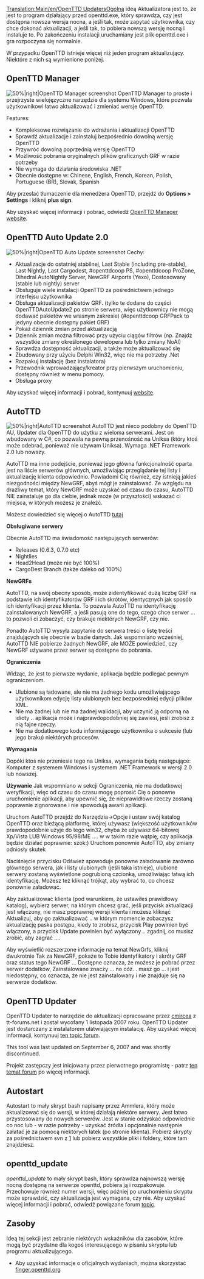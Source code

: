 [[Translation:Main/en/OpenTTD Updaters]]Ogólną ideą Aktualizatora jest to, że jest to program działający przed openttd.exe, który sprawdza, czy jest dostępna nowsza wersja nocna, a jeśli tak, może zapytać użytkownika, czy chce dokonać aktualizacji, a jeśli tak, to pobiera nowszą wersję nocną i instaluje to. Po zakończeniu instalacji uruchamiany jest plik openttd.exe i gra rozpoczyna się normalnie.

W przypadku OpenTTD istnieje więcej niż jeden program aktualizujący. Niektóre z nich są wymienione poniżej.

== OpenTTD Manager ==
[[File:en/Openttd manager 103.png|thumb|alt=OpenTTD Manager|50%|right|OpenTTD Manager screenshot]]
OpenTTD Manager to proste i przejrzyste wielojęzyczne narzędzie dla systemu Windows, które pozwala użytkownikowi łatwo aktualizować i zmieniać wersje OpenTTD.

Features:
* Kompleksowe rozwiązanie do wdrażania i aktualizacji OpenTTD
* Sprawdź aktualizacje i zainstaluj bezpośrednio dowolną wersję OpenTTD
* Przywróć dowolną poprzednią wersję OpenTTD
* Możliwość pobrania oryginalnych plików graficznych GRF w razie potrzeby
* Nie wymaga do działania środowiska .NET
* Obecnie dostępne w: Chinese, English, French, Korean, Polish, Portuguese (BR), Slovak, Spanish

Aby przesłać tłumaczenie dla menedżera OpenTTD, przejdź do '''Options > Settings''' i kliknij '''plus sign'''.

Aby uzyskać więcej informacji i pobrać, odwiedź [http://www.andreszsogon.com/openttd-manager/ OpenTTD Manager website].

== OpenTTD Auto Update 2.0 ==
[[File:en/Ottd auto update 20a1.png|thumb|alt=OpenTTD Auto Update|50%|right|OpenTTD Auto Update screenshot]] 
Cechy:
* Aktualizacje do ostatniej stabilnej, Last Stable (including pre-stable), Last Nightly, Last Cargodest, #openttdcoop PS, #openttdcoop ProZone, Dihedral AutoNightly Server, NewGRF Airports (Yexo), Dostosowany (stable lub nightly) server
* Obsługuje wiele instalacji OpenTTD za pośrednictwem jednego interfejsu użytkownika
* Obsługa aktualizacji pakietów GRF. (tylko te dodane do części OpenTTDAutoUpdate2 po stronie serwera, więc użytkownicy nie mogą dodawać pakietów we własnym zakresie) (#openttdcoop GRFPack to jedyny obecnie dostępny pakiet GRF)
* Pokaż dziennik zmian przed aktualizacją
* Dziennik zmian można filtrować przy użyciu ciągów filtrów (np. Znajdź wszystkie zmiany określonego dewelopera lub tylko zmiany NoAI)
* Sprawdza dostępność aktualizacji, a także może aktualizować się
* Zbudowany przy użyciu Delphi Win32, więc nie ma potrzeby .Net
* Rozpakuj instalację (bez instalatora)
* Przewodnik wprowadzający/kreator przy pierwszym uruchomieniu, dostępny również w menu pomocy.
* Obsługa proxy

Aby uzyskać więcej informacji i pobrać, kontynuuj [http://ottdau.junctioneer.net/ website].

== AutoTTD ==
[[File:en/Autottd.png|thumb|alt=AutoTTD|50%|right|AutoTTD screenshot]] 
AutoTTD jest nieco podobny do OpenTTD AU, Updater dla OpenTTD do użytku z wieloma serwerami. Jest on wbudowany w C#, co pozwala na pewną przenośność na Uniksa (który ktoś może odebrać, ponieważ nie używam Uniksa). Wymaga .NET Framework 2.0 lub nowszy.

AutoTTD ma inne podejście, ponieważ jego główna funkcjonalność oparta jest na liście serwerów głównych, umożliwiając przeglądanie tej listy i aktualizację klienta odpowiednio. Powiadomi Cię również, czy istnieją jakieś niezgodności między NewGRF, abyś mógł je zainstalować. Ze względu na drażliwy temat, który NewGRF może uzyskać od czasu do czasu, AutoTTD NIE zainstaluje go dla ciebie, jednak może (w przyszłości) wskazać ci miejsca, w których możesz je znaleźć.

Możesz dowiedzieć się więcej o AutoTTD [http://www.tt-forums.net/viewtopic.php?f=29&t=43252 tutaj]

'''Obsługiwane serwery'''

Obecnie AutoTTD ma świadomość następujących serwerów:
* Releases (0.6.3, 0.7.0 etc)
* Nightlies
* Head2Head (może nie być 100%)
* CargoDest Branch (także daleko od 100%)

'''NewGRFs'''

AutoTTD, na swój obecny sposób, może zidentyfikować dużą liczbę GRF na podstawie ich identyfikatorów GRF i ich skrótów, identycznych jak sposób ich identyfikacji przez klienta. To pozwala AutoTTD na identyfikację zainstalowanych NewGRF, a jeśli pasują one do tego, czego chce serwer ... to pozwoli ci zobaczyć, czy brakuje niektórych NewGRF, czy nie.

Ponadto AutoTTD wysyła zapytanie do serwera treści o listę treści znajdujących się obecnie w bazie danych. Jak wspomniano wcześniej, AutoTTD NIE pobierze żadnych NewGRF, ale MOŻE powiedzieć, czy NewGRF używane przez serwer są dostępne do pobrania.

'''Ograniczenia'''

Widząc, że jest to pierwsze wydanie, aplikacja będzie podlegać pewnym ograniczeniom.

* Ulubione są ładowane, ale nie ma żadnego kodu umożliwiającego użytkownikom edycję listy ulubionych bez bezpośredniej edycji plików XML.
* Nie ma żadnej lub nie ma żadnej walidacji, aby uczynić ją odporną na idioty .. aplikacja może i najprawdopodobniej się zawiesi, jeśli zrobisz z nią fajne rzeczy.
* Nie ma dodatkowego kodu informującego użytkownika o sukcesie (lub jego braku) niektórych procesów.

'''Wymagania'''

Dopóki ktoś nie przeniesie tego na Uniksa, wymagania będą następujące:
Komputer z systemem Windows i systemem .NET Framework w wersji 2.0 lub nowszej.

'''Używanie'''
Jak wspomniano w sekcji Ograniczenia, nie ma dodatkowej weryfikacji, więc od czasu do czasu mogę poprosić Cię o ponowne uruchomienie aplikacji, aby upewnić się, że nieprawidłowe rzeczy zostaną poprawnie zignorowane i nie spowodują awarii aplikacji.

Uruchom AutoTTD
przejdź do Narzędzia->Opcje i ustaw swój katalog OpenTTD oraz bieżącą platformę, której używasz (większość użytkowników prawdopodobnie użyje do tego win32, chyba że używasz 64-bitowej Xp/Vista LUB Windows 95/98/ME .... w w takim razie wątpię, czy aplikacja będzie działać poprawnie: szok:)
Uruchom ponownie AutoTTD, aby zmiany odniosły skutek

Naciśnięcie przycisku Odśwież spowoduje ponowne załadowanie zarówno głównego serwera, jak i listy ulubionych (jeśli taka istnieje), ulubione serwery zostaną wyświetlone pogrubioną czcionką, umożliwiając łatwą ich identyfikację. Możesz też kliknąć trójkąt, aby wybrać to, co chcesz ponownie załadować.

Aby zaktualizować klienta (pod warunkiem, że ustawiłeś prawidłowy katalog), wybierz serwer, na którym chcesz grać, jeśli przycisk aktualizacji jest włączony, nie masz poprawnej wersji klienta i możesz kliknąć Aktualizuj, aby go zaktualizować .. w którym momencie zobaczysz aktualizację paska postępu, kiedy to zrobisz, przycisk Play powinien być włączony, a przycisk Update powinien być wyłączony .. zgadnij, co musisz zrobić, aby zagrać ....

Aby wyświetlić rozszerzone informacje na temat NewGrfs, kliknij dwukrotnie Tak za NewGRF, pokaże to Tobie identyfikatory i skróty GRF oraz status tego NewGRF ... Dostępne oznacza, że ​​możesz je pobrać przez serwer dodatków, Zainstalowane znaczy ... no cóż. . masz go ... i jest niedostępny, co oznacza, że ​​nie jest zainstalowany i nie znajduje się na serwerze dodatków.

== OpenTTD Updater ==
OpenTTD Updater to narzędzie do aktualizacji opracowane przez [http://www.tt-forums.net/ucp.php?i=pm&mode=compose&action=quotepost&p=608777 cmircea] z tt-forums.net i został wycofany 1 listopada 2007 roku.
OpenTTD Updater jest dostarczany z instalatorem ułatwiającym instalację. Aby uzyskać więcej informacji, kontynuuj [http://www.tt-forums.net/viewtopic.php?p=608777 ten topic forum].

This tool was last updated on September 6, 2007 and was shortly discontinued.

Projekt zastępczy jest inicjowany przez pierwotnego programistę - patrz [http://www.tt-forums.net/viewtopic.php?p=809662#p809662 ten temat forum] po więcej informacji.

== Autostart ==
Autostart to mały skrypt bash napisany przez Ammlera, który może aktualizować się do wersji, w której działają niektóre serwery. Jest łatwo przystosowany do nowych serwerów. Jest w stanie odzyskać odpowiednie co noc lub - w razie potrzeby - uzyskać źródła i opcjonalnie następnie załatać je za pomocą niektórych łatek (po stronie klienta).
Pobierz skrypty za pośrednictwem svn z [http://svn.openttdcoop.org/tools/autostart] lub pobierz wszystkie pliki i foldery, które tam znajdziesz.

== openttd_update ==
''openttd_update'' to mały skrypt bash, który sprawdza najnowszą wersję nocną dostępną na serwerze openttd, pobiera ją i rozpakowuje. Przechowuje również numer wersji, więc później po uruchomieniu skryptu może sprawdzić, czy aktualizacja jest wymagana, czy nie.
Aby uzyskać więcej informacji i pobrać, odwiedź powiązane forum [http://www.tt-forums.net/viewtopic.php?f=29&t=49672 topic].

== Zasoby ==
Ideą tej sekcji jest zebranie niektórych wskaźników dla zasobów, które mogą być przydatne dla kogoś interesującego w pisaniu skryptu lub programu aktualizującego.

* Aby uzyskać informacje o oficjalnych wydaniach, można skorzystać [http://finger.openttd.org finger.openttd.org]